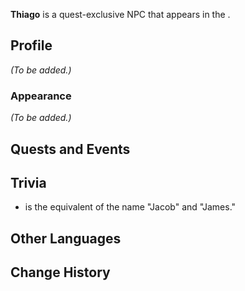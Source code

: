 {{Meta
<!-- Remove this template after adding the missing info -->
|missing_NPC_profile  = yes
<!--
|missing_NPC_idle     = yes
|missing_NPC_dialogue = yes
-->
}}
{{Character Infobox
|type             = Quest NPC
|image            = NPC Thiago.png
|realname         = <!-- Optional, if different from in-game name -->
|deceased         = <!-- Past (for deceased prior to events of the game) or free response -->
|region           = Natlan
|location         = Natlan
|affiliation      = Scions of the Canopy
|title            = 

|ancestry         = <!-- Clan/family -->
|father           = 
|mother           = 
|spouse           = 
|sibling          = 
|child            = 
|relative         = 

|voiceEN          = 
|voiceCN          = 
|voiceJP          = 
|voiceKR          = 
}}
'''Thiago''' is a quest-exclusive NPC that appears in the {{Quest|I, Flame Bearer}}.
<!--
==Location==
{{subst:#tag:gallery|
NPC Location {{subst:#titleparts:{{subst:PAGENAME}}}}.png{{subst:!}}{{subst:#titleparts:{{subst:PAGENAME}}}}'s location
NPC Location {{subst:#titleparts:{{subst:PAGENAME}}}} Context.png{{subst:!}}Additional context
}}
-->
==Profile==
<!--Detailed story/lore information goes here.-->
''(To be added.)''

===Appearance===
<!--Keep appearance section short and concise. Limit to 2 paragraphs with 3-4 sentences each.-->
''(To be added.)''

==Quests and Events==
{{Quests and Events}}
<!--
==Idle Quotes==
{{Dialogue Start}}
:{{DIcon|Idle}} {{Tx}}
::{{A|VO {{subst:#titleparts:{{subst:PAGENAME}}}} 01.ogg}} "{{Tx}}"
{{Dialogue End}}

==Dialogue==
{{Dialogue Start}}
:'''{{subst:#titleparts:{{subst:PAGENAME}}}}:''' 
:{{DIcon}}
{{Dialogue End}}

==Event Dialogue==
===Event Name===
{{Dialogue Start}}
:'''{{subst:#titleparts:{{subst:PAGENAME}}}}:'''
{{Dialogue End}}
-->
==Trivia==
* {{w|Thiago}} is the {{w|Portuguese language|Portuguese}} equivalent of the name "Jacob" and "James."

==Other Languages==
{{Other Languages|default_hidden=1
|en      = Thiago
|zhs     = 蒂亚戈
|zhs_rm  = Dìyàgē
|zht     = 蒂亞戈
|zht_rm  = Dìyàgē
|ja      = ティアゴ
|ja_rm   = Tiago
|ko      = 티아고
|es      = Thiago
|fr      = Thiago
|ru      = Тьяго
|th      = Thiago
|vi      = Thiago
|de      = Thiago
|id      = Thiago
|pt      = Thiago
|tr      = Thiago
|it      = Thiago
}}

==Change History==
{{Change History|5.0}}
<!--
==References==
{{Reflist}}
-->
